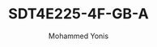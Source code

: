 ---
id: 4
slug: SDT4E225-4F-GB-A
title: "SDT4E225-4F-GB-A"
desc: "X-Spans 4+2MP 25x Smart Dual Light + Network PTZ Camera"
img: "/src/assets/dahua/SDT4E225-4F-GB-A1.png"
images:
  - "/src/assets/dahua/SDT4E225-4F-GB-A1.png"
  - "/src/assets/camera/Prime/IPC6424SR-X25-VF-B/IPC6424SR-X25-VF-B-2.png"
  - "/src/assets/camera/Prime/IPC6424SR-X25-VF-B/IPC6424SR-X25-VF-B-1.png"
alt: "4MP PTZ Camera with 25x Optical Zoom"
author: "Mohammed Yonis"
reviewBody: "best service and support"
ratingValue: 5

features:
   - "Panorama: 1/2.8 4Megapixel F1.0 CMOS.."
   - "Detail: 1/2.8 2Megapixel STARVIS™ CMOS."
   - "25x optical zoom."
   - "Max. 25/30fps@4M."
   - "IR distance up to 100 m."
   - "Auto tracking 3.0"
   - "Smart tracking."
   - "Perimeter protection."
   - "Smart dual light +."
   
publishedTime: "2023-09-15"
modifiedTime: "2023-10-01"
---